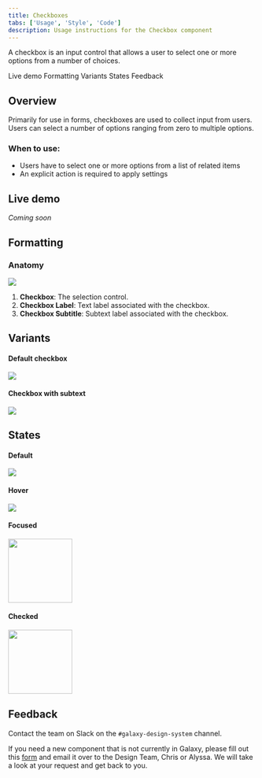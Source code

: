 ```yaml
---
title: Checkboxes
tabs: ['Usage', 'Style', 'Code']
description: Usage instructions for the Checkbox component
---
```


<PageDescription>

A checkbox is an input control that allows a user to select one or more options from a number of choices.

</PageDescription>

<AnchorLinks>

<AnchorLink>Live demo</AnchorLink>
<AnchorLink>Formatting</AnchorLink>
<AnchorLink>Variants</AnchorLink>
<AnchorLink>States</AnchorLink>
<AnchorLink>Feedback</AnchorLink>

</AnchorLinks>

## Overview

Primarily for use in forms, checkboxes are used to collect input from users. Users can select a number of options ranging from zero to multiple options.

### When to use:

- Users have to select one or more options from a list of related items
- An explicit action is required to apply settings

## Live demo

*Coming soon*

## Formatting

### Anatomy

<Row>
<Column colLg={10}>

<img src="https://res.cloudinary.com/dgcfg5cwe/image/upload/v1644372880/checkbox-anatomy_h7yxjf.svg"></img>

</Column>
</Row>


1. **Checkbox**: The selection control.
2. **Checkbox Label**: Text label associated with the checkbox.
3. **Checkbox Subtitle**: Subtext label associated with the checkbox.

## Variants

#### Default checkbox 

<Row>
<Column colLg={8}>

<img src="https://res.cloudinary.com/dgcfg5cwe/image/upload/v1644373183/checkbox-default_tpg46h.svg"></img>

</Column>
</Row>

#### Checkbox with subtext

<Row>
<Column colLg={8} style="padding-right: 0px;">

<img src="https://res.cloudinary.com/dgcfg5cwe/image/upload/v1644373183/Checkbox-subtitle_uqgauh.svg"></img>

</Column>
</Row>

## States

#### Default

<Row>
<Column colLg={8} style="padding-right: 0px;">

<img src="https://res.cloudinary.com/dgcfg5cwe/image/upload/v1644373183/checkbox-default_tpg46h.svg"></img>

</Column>
</Row>

#### Hover 

<Row>
<Column colLg={8} style="padding-right: 0px;">

<img src="https://res.cloudinary.com/dgcfg5cwe/image/upload/v1644373183/checkbox-default_tpg46h.svg"></img>

</Column>
</Row>

#### Focused

<Row>
<Column colLg={8} style="padding-right: 0px;">

<img src="https://res.cloudinary.com/dgcfg5cwe/image/upload/v1644373706/Checkboxes-focused_pjykdg.png" style="width: 130px;"></img>

</Column>
</Row>

#### Checked

<Row>
<Column colLg={8} style="padding-right: 0px;">

<img src="https://res.cloudinary.com/dgcfg5cwe/image/upload/v1644373784/Checkboxes-checked_guhpdr.png" style="width: 130px;"></img>

</Column>
</Row>

## Feedback

Contact the team on Slack on the ```#galaxy-design-system``` channel. 

If you need a new component that is not currently in Galaxy, please fill out this <a href="https://docs.google.com/document/d/1heu6QMCxnE8Hnu1AtyucOzcduhUYSyDmg5SEj05Rqb0/edit">form</a> and email it over to the Design Team, Chris or Alyssa. We will take a look at your request and get back to you.
